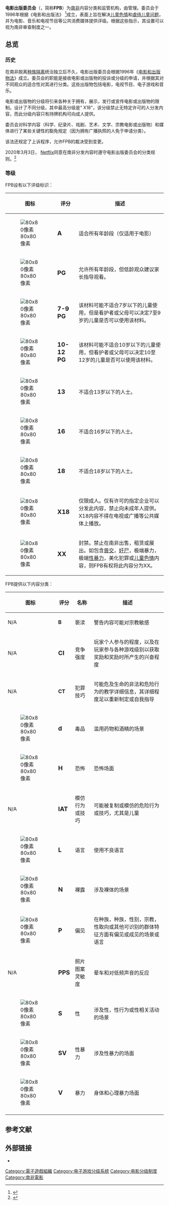 {{Rough translation|en:Film and Publication Board|time=2020-12-19T05:51:20+00:00}}
{{Translating|[[英语维基百科|英语维基百科]]|time=2021-01-09T05:51:20+00:00|tpercent=10}}
{{Infobox organization|logo=FPB Logo.svg}}
'''电影出版委员会'''（{{lang-en|Film and Publication Board}}，简称'''FPB'''）为[[南非|南非]]内容分类和监管机构，由{{tsl|en|Minister of Communications (South Africa)|交通部长(南非)|交通部}}管理。委员会于1996年根据《电影和出版法》 <ref>{{Cite news|url=http://www.news24.com/xArchive/Archive/SA-film-raters-do-it-in-public-20010423|title=SA film raters do it in public|date=2001-04-23|work=News24|accessdate=2017-05-25|archive-date=2018-08-21|archive-url=https://web.archive.org/web/20180821160413/https://www.news24.com/xArchive/Archive/SA-film-raters-do-it-in-public-20010423|dead-url=no}}</ref>成立，表面上旨在解决[[儿童色情|儿童色情]]和[[虐待兒童|虐待儿童问题]]，并为电影、音乐和电视节目等公共消费媒体提供评级。根据这些指示，其设置可以视为南非审查制度之一。

== 总览 ==

=== 历史 ===
在南非脱离[[南非種族隔離|种族隔离]]统治独立后不久，电影出版委员会根据1996年《[[电影和发行法|电影和出版物法]]》成立。委员会的职能是接收电影或出版物的投诉或分级的申请，并根据其对不同观众的适合性对其进行分类。这些出版物包括电影，电视节目、电子游戏和音乐。

电影或出版物的分级将引来各种关于拥有，展示，发行或宣传电影或出版物的限制。设计了不同分级，其中最高分级是“ X18”，该分级禁止无特定许可的人分发内容，而此分级内容只有持牌机构可向成人提供。

委员会对科学内容（科学、纪录片、戏剧、艺术、文学、宗教电影或出版物）和媒体进行了某些关键性的豁免规定（因为拥有广播执照的人免于申请分类）。

该法还规定了上诉程序，允许FPB的裁决受到变更。

2020年3月3日， [[Netflix|Netflix]]同意在南非分发内容时遵守电影出版委员会的分类规则。<ref>{{Cite web|title=Netflix agrees to abide by FPB rules in South Africa|url=https://techcentral.co.za/netflix-agrees-to-abide-by-fpb-rules-in-south-africa/96280/|accessdate=6 May 2020|author=Duncan McLeod|date=3 March 2020|work=TechCentral|archive-date=2021-02-25|archive-url=https://web.archive.org/web/20210225092824/https://techcentral.co.za/netflix-agrees-to-abide-by-fpb-rules-in-south-africa/96280/|dead-url=no}}</ref>

=== 等级 ===
FPB设有以下评级标识：
{| class="wikitable"
!图标
!评分
!描述
|-
|[[File:FPB_-_A.svg|80x80像素]]
|<big>'''A'''</big>
|适合所有年龄段（仅适用于电影）
|-
|[[File:FPB_-_PG.svg|80x80像素]]
| <big>'''PG'''</big>
|允许所有年龄段，但低龄观众建议家长指导观看。
|-
|[[File:FPB_-_7-9_PG.svg|80x80像素]]
| <big>'''7-9 PG'''</big>
|该材料可能不适合7岁以下的儿童使用，但是看护者或父母可以决定7至9岁的儿童是否可以使用该材料。
|-
|[[File:FPB_-_10-12_PG.svg|80x80像素]]
| <big>'''10-12 PG'''</big>
|该材料可能不适合10岁以下的儿童使用，但看护者或父母可以决定10至12岁的儿童是否可以使用该材料。
|-
|[[File:FPB_-_13.svg|80x80像素]]
| <big>'''13'''</big>
|不适合13岁以下的人士。
|-
|[[File:FPB_-_16.svg|80x80像素]]
| <big>'''16'''</big>
|不适合16岁以下的人士。
|-
|[[File:FPB_-_18.svg|80x80像素]]
| <big>'''18'''</big>
|不适合18岁以下的人士。
|-
|[[File:FPB_-_X18.svg|80x80像素]]
| <big>'''X18'''</big>
|仅限成人。仅有许可的指定企业可以分发此内容，禁止向未成年人提供。 X18内容不得在电视或广播等公共媒体上播放。
|-
|[[File:FPB_-_XX.svg|80x80像素]]
| <big>'''XX'''</big>
|封禁。禁止在南非出售，租赁或展出。如包含[[動物戀|兽交]]，[[戀屍|奸尸]]，极端暴力，极端[[性暴力|性暴力]]，美化犯罪或[[兒童色情|儿童色情]]内容，则FPB有权将此内容分为XX。
|}
FPB提供以下内容分类：
{| class="wikitable"
!图标
!评分
!名称
!描述
|-
|N/A
|'''B'''
|亵渎
|警告内容可能对宗教敏感
|-
|N/A
|<big>'''CI'''</big>
|竞争强度
|玩家个人参与的程度，以及在玩家参与各种游戏级别以获取奖励和奖励时所产生的兴奋程度
|-
|N/A
|'''CT'''
|犯罪技巧
|可能危及生命的非法和危险行为的教学详细信息，其详细程度足以重新制定或自我指导
|-
|[[File:FPB_D_(Substance_abuse).svg|80x80像素]]
| <big>'''d'''</big>
|毒品
|滥用药物和酒精的场景
|-
|[[File:FPB_H_(Horror).svg|80x80像素]]
| <big>'''H'''</big>
|恐怖
|恐怖场面
|-
|N/A
|<big>'''IAT'''</big>
|模仿行为或技巧
|可能被复制或模仿的危险行为或技巧，尤其是儿童
|-
|[[File:FPB_L_(Bad_language).svg|80x80像素]]
|<big>'''L'''</big>
|语言
|使用不良语言
|-
|[[File:FPB_N_(Nudity).svg|80x80像素]]
| <big>'''N'''</big>
|裸露
|涉及裸体的场景
|-
|[[File:FPB_P_(Prejudice).svg|80x80像素]]
| <big>'''P'''</big>
|偏见
|在种族，种族，性别，宗教，性取向或其他可识别的群体特征方面有偏见或成见的场景或语言
|-
|N/A
|<big>'''PPS'''</big>
|照片图案灵敏度
|晕车和对低频声音的反应
|-
|[[File:FPB_S_(Sexual_activity).svg|80x80像素]]
|<big>'''S'''</big>
|性
|涉及性，性行为或性相关活动的场景
|-
|[[File:FPB_SV_(Sexual_violence).svg|80x80像素]]
| <big>'''SV'''</big>
|性暴力
|涉及性暴力的场面
|-
|[[File:FPB_V_(Violence).svg|80x80像素]]
| <big>'''V'''</big>
|暴力
|身体和心理暴力场面
|-
|}

==参考文献==
{{reflist}}

==外部链接==
* {{official website|https://www.fpb.org.za/}}

{{电子游戏分级制度}}

[[Category:電子遊戲組織|Category:電子遊戲組織]]
[[Category:电子游戏分级系统|Category:电子游戏分级系统]]
[[Category:电影分级制度|Category:电影分级制度]]
[[Category:南非電影|Category:南非電影]]